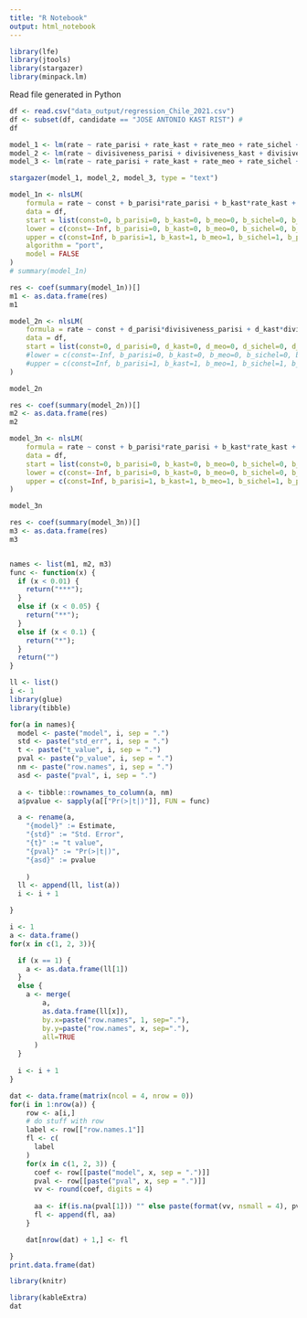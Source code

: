 ```yaml
---
title: "R Notebook"
output: html_notebook
---
```


```r
library(lfe)
library(jtools)
library(stargazer)
library(minpack.lm)
```


Read file generated in Python
```r
df <- read.csv("data_output/regression_Chile_2021.csv")
df <- subset(df, candidate == "JOSE ANTONIO KAST RIST") # 
df
```

```r
model_1 <- lm(rate ~ rate_parisi + rate_kast + rate_meo + rate_sichel + rate_provoste, data = df)
model_2 <- lm(rate ~ divisiveness_parisi + divisiveness_kast + divisiveness_meo + divisiveness_sichel + divisiveness_provoste, data = df)
model_3 <- lm(rate ~ rate_parisi + rate_kast + rate_meo + rate_sichel + rate_provoste + divisiveness_parisi + divisiveness_kast + divisiveness_meo + divisiveness_sichel + divisiveness_provoste, data = df)

stargazer(model_1, model_2, model_3, type = "text")

```



```r
model_1n <- nlsLM(
    formula = rate ~ const + b_parisi*rate_parisi + b_kast*rate_kast + b_meo*rate_meo + b_sichel*rate_sichel + b_provoste*rate_provoste,
    data = df, 
    start = list(const=0, b_parisi=0, b_kast=0, b_meo=0, b_sichel=0, b_provoste=0),
    lower = c(const=-Inf, b_parisi=0, b_kast=0, b_meo=0, b_sichel=0, b_provoste=0),
    upper = c(const=Inf, b_parisi=1, b_kast=1, b_meo=1, b_sichel=1, b_provoste=1),
    algorithm = "port",
    model = FALSE
)
# summary(model_1n)

res <- coef(summary(model_1n))[]
m1 <- as.data.frame(res)
m1
```

```r
model_2n <- nlsLM(
    formula = rate ~ const + d_parisi*divisiveness_parisi + d_kast*divisiveness_kast + d_meo*divisiveness_meo + d_sichel*divisiveness_sichel + d_provoste*divisiveness_provoste,
    data = df, 
    start = list(const=0, d_parisi=0, d_kast=0, d_meo=0, d_sichel=0, d_provoste=0),
    #lower = c(const=-Inf, b_parisi=0, b_kast=0, b_meo=0, b_sichel=0, b_provoste=0),
    #upper = c(const=Inf, b_parisi=1, b_kast=1, b_meo=1, b_sichel=1, b_provoste=1)
)

model_2n

res <- coef(summary(model_2n))[]
m2 <- as.data.frame(res)
m2
```

```r
model_3n <- nlsLM(
    formula = rate ~ const + b_parisi*rate_parisi + b_kast*rate_kast + b_meo*rate_meo + b_sichel*rate_sichel + b_provoste*rate_provoste + d_parisi*divisiveness_parisi + d_kast*divisiveness_kast + d_meo*divisiveness_meo + d_sichel*divisiveness_sichel + d_provoste*divisiveness_provoste,
    data = df, 
    start = list(const=0, b_parisi=0, b_kast=0, b_meo=0, b_sichel=0, b_provoste=0, d_parisi=0, d_kast=0, d_meo=0, d_sichel=0, d_provoste=0),
    lower = c(const=-Inf, b_parisi=0, b_kast=0, b_meo=0, b_sichel=0, b_provoste=0, d_parisi=-Inf, d_kast=-Inf, d_meo=-Inf, d_sichel=-Inf, d_provoste=-Inf),
    upper = c(const=Inf, b_parisi=1, b_kast=1, b_meo=1, b_sichel=1, b_provoste=1, d_parisi=Inf, d_kast=Inf, d_meo=Inf, d_sichel=Inf, d_provoste=Inf)
)

model_3n

res <- coef(summary(model_3n))[]
m3 <- as.data.frame(res)
m3
```

```r



```

```r
names <- list(m1, m2, m3)
func <- function(x) {
  if (x < 0.01) {
    return("***");
  }
  else if (x < 0.05) {
    return("**");
  }
  else if (x < 0.1) {
    return("*");
  }
  return("")
}

ll <- list()
i <- 1
library(glue)
library(tibble)

for(a in names){
  model <- paste("model", i, sep = ".")
  std <- paste("std_err", i, sep = ".")
  t <- paste("t_value", i, sep = ".")
  pval <- paste("p_value", i, sep = ".")
  nm <- paste("row.names", i, sep = ".")
  asd <- paste("pval", i, sep = ".")
  
  a <- tibble::rownames_to_column(a, nm)
  a$pvalue <- sapply(a[["Pr(>|t|)"]], FUN = func)

  a <- rename(a, 
    "{model}" := Estimate,
    "{std}" := "Std. Error",
    "{t}" := "t value",
    "{pval}" := "Pr(>|t|)",
    "{asd}" := pvalue
    
    )
  ll <- append(ll, list(a))
  i <- i + 1

}

i <- 1
a <- data.frame()
for(x in c(1, 2, 3)){

  if (x == 1) {
    a <- as.data.frame(ll[1])
  }
  else {
    a <- merge(
        a,
        as.data.frame(ll[x]),
        by.x=paste("row.names", 1, sep="."),
        by.y=paste("row.names", x, sep="."),
        all=TRUE
      )    
  }
  
  i <- i + 1
}

dat <- data.frame(matrix(ncol = 4, nrow = 0))
for(i in 1:nrow(a)) {
    row <- a[i,]
    # do stuff with row
    label <- row[["row.names.1"]]
    fl <- c(
      label
    )
    for(x in c(1, 2, 3)) {
      coef <- row[[paste("model", x, sep = ".")]]
      pval <- row[[paste("pval", x, sep = ".")]]
      vv <- round(coef, digits = 4)
      
      aa <- if(is.na(pval[1])) "" else paste(format(vv, nsmall = 4), pval, sep="")
      fl <- append(fl, aa)
    }

    dat[nrow(dat) + 1,] <- fl

}
print.data.frame(dat)

```



```r
library(knitr)
```

```r
library(kableExtra)
dat
```

